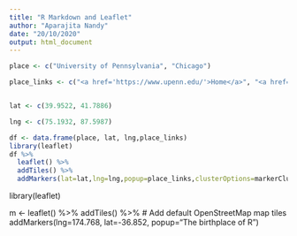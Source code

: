 ```yaml
---
title: "R Markdown and Leaflet"
author: "Aparajita Nandy"
date: "20/10/2020"
output: html_document
---
```


```r
place <- c("University of Pennsylvania", "Chicago")

place_links <- c("<a href='https://www.upenn.edu/'>Home</a>", "<a href='https://www.uchicago.edu/'>Primary</a>")


lat <- c(39.9522, 41.7886)

lng <- c(75.1932, 87.5987)

df <- data.frame(place, lat, lng,place_links)
library(leaflet)
df %>%
  leaflet() %>%
  addTiles() %>%
  addMarkers(lat=lat,lng=lng,popup=place_links,clusterOptions=markerClusterOptions)
```

library(leaflet)

m <- leaflet() %>%
  addTiles() %>%  # Add default OpenStreetMap map tiles
  addMarkers(lng=174.768, lat=-36.852, popup="The birthplace of R")

